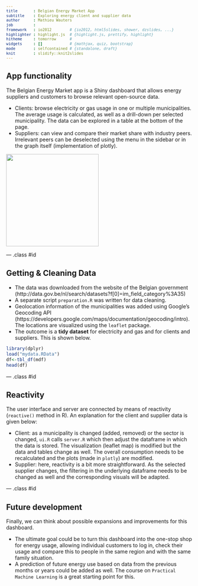 ```yaml
---
title       : Belgian Energy Market App
subtitle    : Exploring energy client and supplier data
author      : Mathieu Wauters
job         : 
framework   : io2012        # {io2012, html5slides, shower, dzslides, ...}
highlighter : highlight.js  # {highlight.js, prettify, highlight}
hitheme     : tomorrow      # 
widgets     : []            # {mathjax, quiz, bootstrap}
mode        : selfcontained # {standalone, draft}
knit        : slidify::knit2slides
---
```


<style type="text/css">
code.r{ /* Code block */
  font-size: 12px;
}
pre { /* Code block */
  font-size: 12px
}
</style>

## App functionality
The Belgian Energy Market app is a Shiny dashboard that allows energy suppliers and customers to browse relevant open-source data.

* Clients: browse electricity or gas usage in one or multiple municipalities. The average usage is calculated, as well as a drill-down per selected municipality. The data can be explored in a table at the bottom of the page.
* Suppliers: can view and compare their market share with industry peers. Irrelevant peers can be deselected using the menu in the sidebar or in the graph itself (implementation of plotly).

<img class=center src="Capture2.png" height=250>

--- .class #id

## Getting & Cleaning Data

* The data was downloaded from the website of the Belgian government (http://data.gov.be/nl/search/datasets?f[0]=im_field_category%3A35)
* A separate script `preparation.R` was written for data cleaning. 
* Geolocation information of the municipalities was added using Google's Geocoding API (https://developers.google.com/maps/documentation/geocoding/intro). The locations are visualized using the `leaflet` package. 
* The outcome is a <b>tidy dataset</b> for electricity and gas and for clients and suppliers. This is shown below.
```r
library(dplyr)
load("mydata.RData")
df<-tbl_df(mdf)
head(df)
```

--- .class #id

## Reactivity
The user interface and server are connected by means of reactivity (`reactive()` method in R). An explanation for the client and supplier data is given below:

* Client: as a municipality is changed (added, removed) or the sector is changed, `ui.R` calls `server.R` which then adjust the dataframe in which the data is stored. The visualization (leaflet map) is modified but the data and tables change as well. The overall consumption needs to be recalculated and the plots (made in `plotly`) are modified.
* Supplier: here, reactivity is a bit more straightforward. As the selected supplier changes, the filtering in the underlying dataframe needs to be changed as well and the corresponding visuals will be adapted.

--- .class #id

## Future development

Finally, we can think about possible expansions and improvements for this dashboard. 

* The ultimate goal could be to turn this dashboard into the one-stop shop for energy usage, allowing individual customers to log in, check their usage and compare this to people in the same region and with the same family situation.
* A prediction of future energy use based on data from the previous months or years could be added as well. The course on `Practical Machine Learning` is a great starting point for this.

